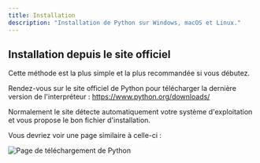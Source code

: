 ```yaml
---
title: Installation
description: "Installation de Python sur Windows, macOS et Linux."
---
```


## Installation depuis le site officiel

Cette méthode est la plus simple et la plus recommandée si vous débutez.

Rendez-vous sur le site officiel de Python pour télécharger la dernière version de l'interpréteur : https://www.python.org/downloads/

Normalement le site détecte automatiquement votre système d'exploitation et vous propose le bon fichier d'installation.

Vous devriez voir une page similaire à celle-ci :

![Page de téléchargement de Python](/python-download.png)
